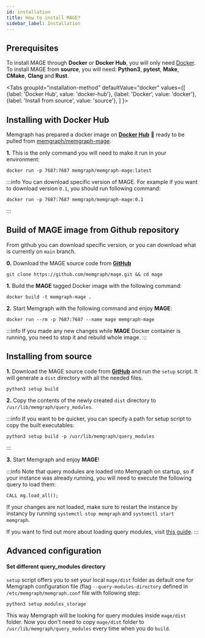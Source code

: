 ```yaml
---
id: installation
title: How to install MAGE?
sidebar_label: Installation
---
```



## Prerequisites

To install MAGE through **Docker** or **Docker Hub**, you will only need
[Docker](https://docs.docker.com/get-started/#download-and-install-docker). <br/>
To install MAGE from **source**, you will need: **Python3**, **pytest**, **Make**,
**CMake**, **Clang** and **Rust**.

<Tabs
  groupId="installation-method"
  defaultValue="docker"
  values={[
    {label: 'Docker Hub', value: 'docker-hub'},
    {label: 'Docker', value: 'docker'},
    {label: 'Install from source', value: 'source'},
  ]
}>
  <TabItem value="docker-hub">

## Installing with Docker Hub

Memgraph has prepared a docker image on [**Docker Hub**](https://hub.docker.com/r/memgraph/memgraph-mage) :whale:  ready to be pulled from
[memgraph/memgraph-mage](https://hub.docker.com/r/memgraph/memgraph-mage).

**1.** This is the only command you will need to make it run in your environment:

```shell
docker run -p 7687:7687 memgraph/memgraph-mage:latest

```

:::info
You can download specific version of MAGE. For example if you want to download version `0.1`,
you should run following command:

```shell
docker run -p 7687:7687 memgraph/memgraph-mage:0.1
```
:::



  </TabItem>

  <TabItem value="docker">

## Build of MAGE image from Github repository

From github you can download specific version, or you can download what is currently on `main` branch.

**0.** Download the MAGE source code from
**[GitHub](https://github.com/memgraph/mage)**

```shell
git clone https://github.com/memgraph/mage.git && cd mage
```

**1.** Build the **MAGE** tagged
Docker image with the following command:

```shell
docker build -t memgraph-mage .
```

**2.** Start Memgraph with the following command and enjoy **MAGE**:

```shell
docker run --rm -p 7687:7687 --name mage memgraph-mage
```
:::info
If you made any new changes while **MAGE** Docker container is running, you need to stop it and rebuild whole image.
:::


  </TabItem>

  <TabItem value="source">

## Installing from source

**1.** Download the MAGE source code from
**[GitHub](https://github.com/memgraph/mage)** and run the `setup` script. It
will generate a `dist` directory with all the needed files.

```shell
python3 setup build
```

**2.** Copy the contents of the newly created `dist` directory to
`/usr/lib/memgraph/query_modules`.

:::info
If you want to be quicker, you can specify a path for setup script to copy the built executables:

```shell
python3 setup build -p /usr/lib/memgraph/query_modules
```
:::

**3.** Start Memgraph and enjoy **MAGE**!

:::info
Note that query modules are loaded into Memgraph on startup, so if your instance
was already running, you will need to execute the following query to load them:

```cypher
CALL mg.load_all();
```

If your changes are not loaded, make sure to restart the instance by instancy by running
`systemctl stop memgraph` and `systemctl start memgraph`.

If you want to find out more about loading query modules, visit [this
guide](/usage/loading-modules.md).
:::

## Advanced configuration

#### Set different query_modules directory
`setup` script offers you to set your local `mage/dist` folder as  default one for Memgraph configuration file
(flag `--query-modules-directory` defined in `/etc/memgraph/memgraph.conf` file with following step:

```
python3 setup modules_storage
```

This way Memgraph will be looking for query modules inside `mage/dist` folder. Now you don't need to copy `mage/dist` folder to
`/usr/lib/memgraph/query_modules` every time when you do `build`.

  </TabItem>
</Tabs>

